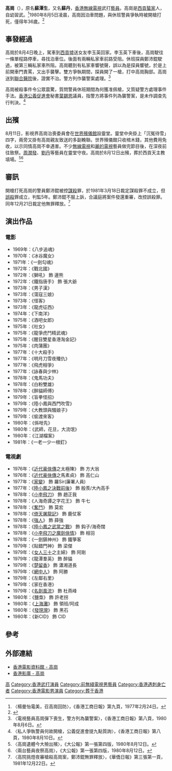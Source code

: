 {{For|同名中國共產黨和中華人民共和國已故主要領導人之一|高崗}}
{{藝人
|姓名 = 高崗
|類型 = 男演員
|圖片 = 
|圖片尺寸 = 
|圖片簡介 = 
|本名 = 蘇潭生
|外文名 = 
|外文 = 
|羅馬拼音 = Ko Kong　Kao Kang<br>So Tam Sang
|英文名 = Thompson
|暱稱 = 
|其他藝名 = 蘇丹
|國籍 = 
|民族 = 
|籍貫 = 
|出生日期 = 1944年
|出生地點 = 
|逝世日期 = 1980年8月5日（36歲）
|逝世地點 = 聯合醫院
|死因 = 中槍
|墓地 =	西貢天主教墳場
|職業 = 
|語言 = 
|教育程度 = 
|母校 = 
|宗教信仰 = 
|配偶 = 
|兒女 = 
|父母 = 
|親屬 = 
|音樂類型 = 
|演奏樂器 = 
|出道地點 = 
|出道日期 = 
|出道作 = 
|代表作 = 
|著名角色 = 
|活躍年代 = 
|唱片公司 = 
|經紀公司 = 
|網站 = 
|相關團體 = 
|IMDb = 0437651
|現任成員 = 
|過往成員 = 
|獎項 = 
}}

'''高崗'''（{{bd||1944年|1980年|8月5日}}），原名'''蘇潭生'''，又名'''蘇丹'''，[[香港無線電視|香港無線電視]]武打[[藝員|藝員]]。高崗是[[西貢區|西貢]][[蜑家|蜑家]]人，自幼習武。<ref>〈楊曼怡電美，召高崗回防〉，《香港工商日報》第九頁，1977年2月24日。</ref>1980年8月5日凌晨，高崗因泊車問題，與休班警員爭執時被開槍打死，僅得年36歲。<ref>{{Cite web |url=https://hk.news.appledaily.com/local/daily/article/20020711/2707839 |title=存档副本 |access-date=2018-01-06 |archive-date=2020-05-27 |archive-url=https://web.archive.org/web/20200527001348/https://hk.news.appledaily.com/local/daily/article/20020711/2707839 |dead-url=no }}</ref>

==事發經過==
高崗於8月4日晚上，駕車到[[西貢墟|西貢墟]]送女友李玉英回家。李玉英下車後，高崗駛往一條單程路停車，尋找泊車位。後面有兩輛私家車前路受阻。休班探員鄭沛錕駛過，被第三輛私家車所阻。高崗聽到有私家車響號聲，誤以為是探員響號，於是上前開車門責罵，又出手襲擊。雙方爭執期間，探員開了一槍，打中高崗胸部。高崗送到[[基督教聯合醫院|聯合醫院]]後，證實不治。警方列作襲警案處理。<ref>〈電視藝員高崗彈下喪生，警方列為襲警案〉，《香港工商日報》第八頁，1980年8月6日。</ref>

高崗被殺事件令公眾震驚，質問警員休班期間為何獲准佩槍，又質疑警方處理事件手法。[[香港公義促進會|香港公義促進會]]秘書[[葉錫恩|葉錫恩]]議員，指警方將事件列為襲警案，是未作調查先行判決。<ref>〈私人爭執警員何故開槍，公義促進會提九點質詢〉，《香港工商日報》第八頁，1980年8月10日。</ref>

==出殯==
8月11日，影視界高崗治喪委員會在[[世界殯儀館|世界殯儀館]]設靈堂。靈堂中央掛上「沉冤待雪」四字，兩旁又掛有高崗親友致送的多副輓聯。世界殯儀館只收棺木錢，其他費用免收，以示同情高崗不幸遇害。不少[[無線電視|無線電視]]和[[麗的電視|麗的電視]]藝員做完節目後，在深夜前往致祭。[[周潤發|周潤發]]、[[劉丹|劉丹]]等藝員在靈堂守夜。高崗於8月12日出殯，葬於西貢天主教墳場。<ref>〈高崗遺體今大殮出殯〉，《大公報》第一張第四版，1980年8月12日。</ref><ref>〈兩台藝員夜祭高崗〉，《大公報》第一張第四版，1980年8月12日。</ref>
==審訊==
開槍打死高崗的警員鄭沛錕被控[[謀殺|謀殺]]罪，於1981年3月18日裁定謀殺罪不成立，但[[誤殺|誤殺]]罪成立，判監5年。鄭沛錕不服上訴，合議庭將案件發還重審，改控誤殺罪。同年12月21日裁定他無罪釋放。<ref>〈高院挑燈夜審槍殺高崗案，鄭沛錕無罪釋放〉，《華僑日報》第三張第一頁，1981年12月22日。</ref>

==演出作品==
===電影===
*1969年：《八步追魂》 	
*1970年：《冰谷魔女》	
*1971年：《一劍勾魂》	
*1972年：《戰北國》
*1972年：《獅吼》 飾 邊熊	
*1972年：《鐵指唐手》 飾 張大爺	
*1973年：《男子漢》
*1973年：《蕩寇三娘》
*1973年：《怪客》
*1973年：《龍虎征西》
*1974年：《下南洋》
*1975年：《酒吧女郎》
*1975年：《社女》
*1975年：《龍爭虎鬥精武魂》
*1975年：《醒目雙星香港淘金記》
*1975年：《肉蒲團》
*1977年：《十大殺手》
*1977年：《明月刀雪夜殲仇》
*1977年：《飛虎相爭》
*1977年：《詠春與少林》
*1978年：《鬼馬功夫》
*1978年：《白粉雙雄》
*1978年：《醉貓師傅》
*1979年：《盲拳怪招》
*1979年：《陸小鳳與西門吹雪》
*1979年：《大教頭與騷娘子》
*1979年：《偷渡來客》
*1980年：《係咁先》
*1980年：《武師，花旦，大流氓》
*1980年：《江湖檔案》	
*1981年：《一老一少一根釘》

===電視劇===
*1976年：《[[近代豪俠傳|近代豪俠傳]]之太極陳》 飾 方大翁
*1976年：《[[近代豪俠傳|近代豪俠傳]]之馬素貞》 飾 高仁山
*1977年：《[[家變_(1977年電視劇)|家變]]》 飾 羅Sir(廉署人員)
*1977年：《[[陸小鳳之決戰前後|陸小鳳之決戰前後]]》 飾 殷羨/大內高手
*1978年：《[[小李飛刀_(1978年電視劇)|小李飛刀]]》 飾 趙正我
*1978年：《人海奇譚之字花王》 飾 牛七
*1978年：《[[奮鬥_(1978年電視劇)|奮鬥]]》 飾 莫宏
*1978年：《[[倚天屠龍記_(1978年電視劇)|倚天屠龍記]]》 飾 鹿仗客
*1978年：《[[強人_(電視劇)|強人]]》 飾 薛強
*1978年：《[[陸小鳳之武當之戰|陸小鳳之武當之戰]]》 飾 鈎子/海奇闊
*1978年：《[[小李飛刀之魔劍俠情|小李飛刀之魔劍俠情]]》 飾 相羽
*1978年：《一劍鎮神州》 飾 鐵箏客
*1979年：《貼錯門神》 飾 梁傑
*1979年：《[[女人三十(1979年電視劇)|女人三十]]之主婦》 飾 阿剛
*1979年：《龍潭羣英》 飾 醉貓
*1979年：《[[楚留香_(1979年電視劇)|楚留香]]》 飾 瀟湘道長
*1979年：《[[網中人|網中人]]》  飾 阿勝
*1979年：《左鄰右里》
*1979年：《家在香港》
*1979年：《[[名劍風流_(電視劇)|名劍風流]]》 飾 杜燕峰
*1980年：《鹽梟》 飾 許老拐
*1980年：《[[上海灘_(1980年電視劇)|上海灘]]》 飾 領班/阿成
*1980年：《[[發現灣_(電視劇)|發現灣]]》  飾 黑石
*1980年：《新CID》 飾 CID
==參考==
{{reflist}}
==外部連結==
*[http://ipac.hkfa.lcsd.gov.hk/ipac20/ipac.jsp?session=12S54480Y94S9.319&profile=hkfa&uri=link=3100036@!21721@!3100024@!3100036&menu=search&submenu=basic_search&source=192.168.110.61@!horizon 香港電影資料館 - 高崗]{{dead link|date=2018年5月 |bot=InternetArchiveBot |fix-attempted=yes }}
*[http://hkmdb.com/db/people/view.mhtml?id=14268&display_set=big5 香港影庫 - 高崗] {{Wayback|url=http://hkmdb.com/db/people/view.mhtml?id=14268&display_set=big5 |date=20201130015531 }} 
{{DEFAULTSORT:Kao}}
[[Category:苏姓|高]]
[[Category:香港武打演員|Category:香港武打演員]]
[[Category:前無綫電視男藝員|Category:前無綫電視男藝員]]
[[Category:香港遇刺身亡者|Category:香港遇刺身亡者]]
[[Category:香港電影男演員|Category:香港電影男演員]]
[[Category:葬于香港|Category:葬于香港]]